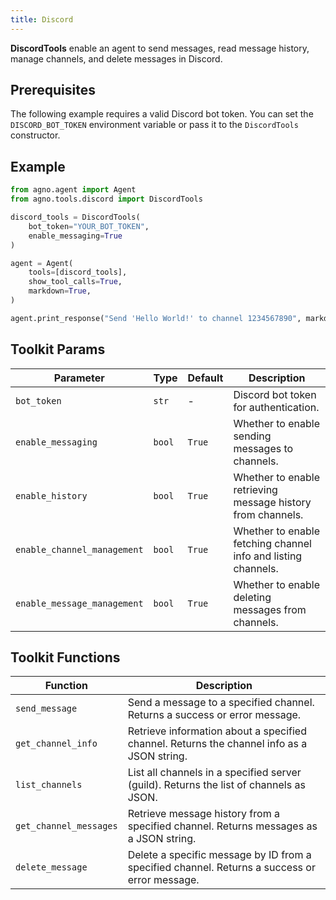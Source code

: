 ```yaml
---
title: Discord
---
```


**DiscordTools** enable an agent to send messages, read message history, manage channels, and delete messages in Discord.

## Prerequisites

The following example requires a valid Discord bot token. You can set the `DISCORD_BOT_TOKEN` environment variable or pass it to the `DiscordTools` constructor.

## Example

```python cookbook/agent_concepts/tools/discord.py
from agno.agent import Agent
from agno.tools.discord import DiscordTools

discord_tools = DiscordTools(
    bot_token="YOUR_BOT_TOKEN",
    enable_messaging=True
)

agent = Agent(
    tools=[discord_tools],
    show_tool_calls=True,
    markdown=True,
)

agent.print_response("Send 'Hello World!' to channel 1234567890", markdown=True)
```
## Toolkit Params

| Parameter                   | Type    | Default | Description                                                                           |
| --------------------------- | ------- | ------- | ------------------------------------------------------------------------------------- |
| `bot_token`                 | `str`   | -  | Discord bot token for authentication.                                                 |
| `enable_messaging`          | `bool`  | `True`  | Whether to enable sending messages to channels.                                       |
| `enable_history`            | `bool`  | `True`  | Whether to enable retrieving message history from channels.                           |
| `enable_channel_management` | `bool`  | `True`  | Whether to enable fetching channel info and listing channels.                         |
| `enable_message_management` | `bool`  | `True`  | Whether to enable deleting messages from channels.                                    |

## Toolkit Functions

| Function                                          | Description                                                                                                   |
| ------------------------------------------------- | ------------------------------------------------------------------------------------------------------------- |
| `send_message`     | Send a message to a specified channel. Returns a success or error message.                                    |
| `get_channel_info`               | Retrieve information about a specified channel. Returns the channel info as a JSON string.                    |
| `list_channels`                    | List all channels in a specified server (guild). Returns the list of channels as JSON.                        |
| `get_channel_messages`| Retrieve message history from a specified channel. Returns messages as a JSON string.                         |
| `delete_message`| Delete a specific message by ID from a specified channel. Returns a success or error message.                 |
